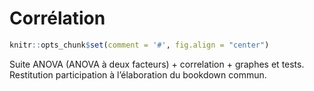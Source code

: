 # Corrélation {#correlation}

```r
knitr::opts_chunk$set(comment = '#', fig.align = "center")
```

Suite ANOVA (ANOVA à deux facteurs) + correlation + graphes et tests. Restitution participation à l’élaboration du bookdown commun.
